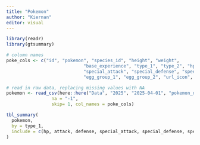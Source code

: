 ```yaml
---
title: "Pokemon"
author: "Kiernan"
editor: visual
---
```


```r
library(readr)
library(gtsummary)
```


```r
# column names
poke_cols <- c("id", "pokemon", "species_id", "height", "weight",
							 "base_experience", "type_1", "type_2", "hp", "attack", "defense",
							 "special_attack", "special_defense", "speed", "color_1", "color_2", "color_f",   
							 "egg_group_1", "egg_group_2", "url_icon", "generation_id", "url_image")

# read in raw data, replacing missing values with NA
pokemon <- read_csv(here::here("Data", "2025", "2025-04-01", "pokemon_df.csv"),
				 na = "-1",
				 skip= 1, col_names = poke_cols)
```


```r
tbl_summary(
  pokemon,
  by = type_1,
  include = c(hp, attack, defense, special_attack, special_defense, speed)
)
```

